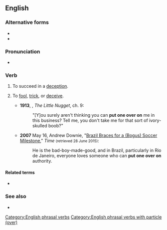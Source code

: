 ==English==

===Alternative forms===
* {{l|en|get one over on}}
* {{l|en|pull one over}}

===Pronunciation===
* {{audio|en|En-au-put one over.ogg|Audio (AU)}}

===Verb===
{{en-verb|head=[[put]] [[one]] [[over]] ([[on]])|puts one over|putting one over|put one over}}

# {{lb|en|idiomatic}} To succeed in a [[deception]].
# {{lb|en|idiomatic|with ''on''}} To [[fool]], [[trick]], or [[deceive]].
#* '''1913''', {{w|P. G. Wodehouse}}, ''The Little Nugget'', ch. 9:
#*: "[Y]ou surely aren't thinking you can '''put one over on''' me in this business? Tell me, you don't take me for that sort of ivory-skulled boob?"
#* '''2007''' May 16, Andrew Downie, "[http://content.time.com/time/world/article/0,8599,1621967,00.html Brazil Braces for a (Bogus) Soccer Milestone]," ''Time'' <small>(retrieved 28 June 2015)</small>:
#*: He is the bad-boy-made-good, and in Brazil, particularly in Rio de Janeiro, everyone loves someone who can '''put one over on''' authority.

====Related terms====
* {{l|en|put on}}

===See also===
* {{l|en|put-up}}

[[Category:English phrasal verbs]]
[[Category:English phrasal verbs with particle (over)]]